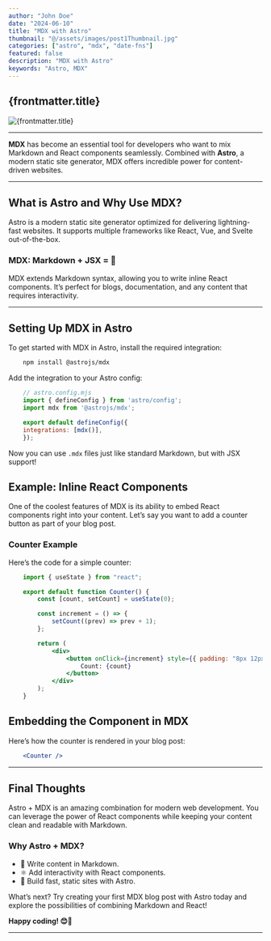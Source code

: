 ```yaml
---
author: "John Doe"
date: "2024-06-10"
title: "MDX with Astro"
thumbnail: "@/assets/images/post1Thumbnail.jpg"
categories: ["astro", "mdx", "date-fns"]
featured: false
description: "MDX with Astro"
keywords: "Astro, MDX"
---
```



## {frontmatter.title}

<Image src={thumbnail} alt={frontmatter.title} class="w-full rounded-lg" />

---

**MDX** has become an essential tool for developers who want to mix Markdown and React components seamlessly. Combined with **Astro**, a modern static site generator, MDX offers incredible power for content-driven websites.

---

## **What is Astro and Why Use MDX?**

Astro is a modern static site generator optimized for delivering lightning-fast websites. It supports multiple frameworks like React, Vue, and Svelte out-of-the-box.

### **MDX**: Markdown + JSX = 🚀  
MDX extends Markdown syntax, allowing you to write inline React components. It’s perfect for blogs, documentation, and any content that requires interactivity.

---

## **Setting Up MDX in Astro**

To get started with MDX in Astro, install the required integration:

```bash
    npm install @astrojs/mdx
```

Add the integration to your Astro config:

```js
    // astro.config.mjs
    import { defineConfig } from 'astro/config';
    import mdx from '@astrojs/mdx';

    export default defineConfig({
    integrations: [mdx()],
    });
```

Now you can use `.mdx` files just like standard Markdown, but with JSX support!


## Example: Inline React Components

One of the coolest features of MDX is its ability to embed React components right into your content. Let’s say you want to add a counter button as part of your blog post.

### Counter Example

Here’s the code for a simple counter:

```jsx
    import { useState } from "react";

    export default function Counter() {
        const [count, setCount] = useState(0);

        const increment = () => {
            setCount((prev) => prev + 1);
        };

        return (
            <div>
                <button onClick={increment} style={{ padding: "8px 12px", fontSize: "16px" }}>
                    Count: {count}
                </button>
            </div>
        );
    }
```

## Embedding the Component in MDX

Here’s how the counter is rendered in your blog post:

```jsx
    <Counter />
```
---

## Final Thoughts

Astro + MDX is an amazing combination for modern web development. You can leverage the power of React components while keeping your content clean and readable with Markdown.

### Why Astro + MDX?

- 📝 Write content in Markdown.
- ⚛️ Add interactivity with React components.
- 🚀 Build fast, static sites with Astro.

What’s next? Try creating your first MDX blog post with Astro today and explore the possibilities of combining Markdown and React!

**Happy coding! 😊🚀**

---
